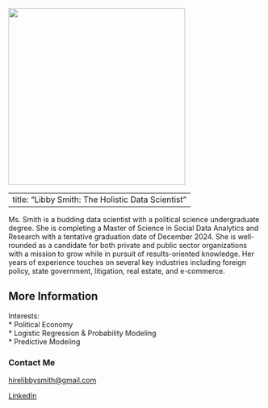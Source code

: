 ![](images/websitebadgePNG-01.png){fig-align="center" width="350"}

---
title: "Libby Smith: The Holistic Data Scientist"
---

Ms. Smith is a budding data scientist with a political science undergraduate degree. She is completing a Master of Science in Social Data Analytics and Research with a tentative graduation date of December 2024. She is well-rounded as a candidate for both private and public sector organizations with a mission to grow while in pursuit of results-oriented knowledge. Her years of experience touches on several key industries including foreign policy, state government, litigation, real estate, and e-commerce.

## More Information

Interests:\
\* Political Economy\
\* Logistic Regression & Probability Modeling\
\* Predictive Modeling\

### Contact Me

[hirelibbysmith\@gmail.com](libertysmith94@gmail.com)

[LinkedIn](https://linkedin.com/in/liberty-libby-smith-aa6257156)
